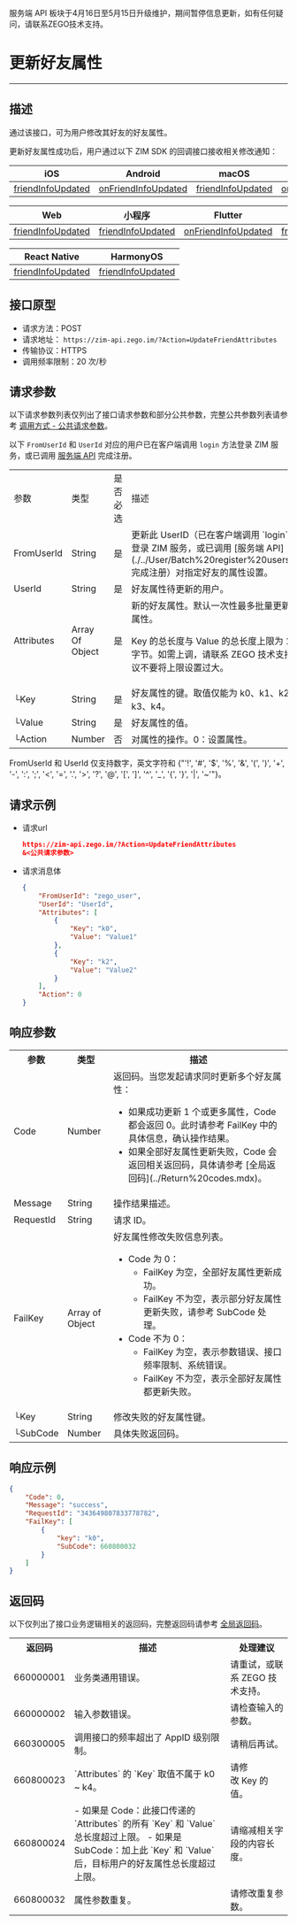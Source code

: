 <Warning title="警告">服务端 API 板块于4月16日至5月15日升级维护，期间暂停信息更新，如有任何疑问，请联系ZEGO技术支持。</Warning>
# 更新好友属性

- - -


## 描述

通过该接口，可为用户修改其好友的好友属性。

更新好友属性成功后，用户通过以下 ZIM SDK 的回调接口接收相关修改通知：

| iOS | Android | macOS | Windows |
|-----|---------|--------|---------|
| [friendInfoUpdated](https://doc-zh.zego.im/article/api?doc=zim_API~objective-c_ios~protocol~ZIMEventHandler#zim-friend-info-updated-friend-info-list) | [onFriendInfoUpdated](https://doc-zh.zego.im/article/api?doc=zim_API~java_android~class~ZIMEventHandler#on-friend-info-updated) | [friendInfoUpdated](https://doc-zh.zego.im/article/api?doc=zim_API~objective-c_macos~protocol~ZIMEventHandler#zim-friend-info-updated-friend-info-list) | [onFriendInfoUpdated](https://doc-zh.zego.im/article/api?doc=zim_API~cpp_windows~class~ZIMEventHandler#on-friend-info-updated) |

| Web | 小程序 | Flutter | uni-app |
|-----|---------|---------|---------|
| [friendInfoUpdated](https://doc-zh.zego.im/article/api?doc=zim_API~javascript_web~interface~ZIMEventHandler#friend-info-updated) | [friendInfoUpdated](https://doc-zh.zego.im/article/api?doc=zim_API~javascript_wxxcx~interface~ZIMEventHandler#friend-info-updated) | [onFriendInfoUpdated](https://pub.dev/documentation/zego_zim/latest/zego_zim/ZIMEventHandler/onFriendInfoUpdated.html) | [friendInfoUpdated](https://doc-zh.zego.im/article/api?doc=zim_API~javascript_uni-app~interface~ZIMEventHandler#friend-info-updated) |

| React Native | HarmonyOS |
|--------------|-----------|
| [friendInfoUpdated](https://doc-zh.zego.im/article/api?doc=zim_API~javascript_react-native~interface~ZIMEventHandler#friend-info-updated) |[friendInfoUpdated](https://doc-zh.zego.im/article/api?doc=zim_API~javascript_harmony~interface~ZIMEventHandler#friend-info-updated)  |



## 接口原型

- 请求方法：POST
- 请求地址： `https://zim-api.zego.im/?Action=UpdateFriendAttributes`
- 传输协议：HTTPS
- 调用频率限制：20 次/秒

## 请求参数

以下请求参数列表仅列出了接口请求参数和部分公共参数，完整公共参数列表请参考 [调用方式 - 公共请求参数](../Accessing%20Server%20APIs.mdx#2-公共参数)。

<Note title="说明">

以下 `FromUserId` 和 `UserId` 对应的用户已在客户端调用 `login` 方法登录 ZIM 服务，或已调用 [服务端 API](./Batch%20register%20users.mdx) 完成注册。
</Note>

<table class="collapsible-table" >
<tbody><tr data-row-level="1">
<td>参数</td>
<td>类型</td>
<td>是否必选</td>
<td>描述</td>
</tr>
<tr data-row-level="2">
<td>FromUserId</td>
<td>String</td>
<td>是</td>
<td>更新此 UserID（已在客户端调用 `login` 方法登录 ZIM 服务，或已调用 [服务端 API](./../User/Batch%20register%20users.mdx) 完成注册）对指定好友的属性设置。</td>
</tr>
<tr data-row-level="3">
<td>UserId</td>
<td>String</td>
<td>是</td>
<td>好友属性待更新的用户。</td>
</tr>
<tr data-row-level="4" data-row-child="true">
<td>Attributes</td>
<td>Array Of Object</td>
<td>是</td>
<td>
新的好友属性。默认一次性最多批量更新 5 个属性。
<Note title="说明">

<p>Key 的总长度与 Value 的总长度上限为 1024 字节。如需上调，请联系 ZEGO 技术支持。建议不要将上限设置过大。</p>
</Note>
</td>
</tr>
<tr data-row-level="4-1">
<td>└Key</td>
<td>String</td>
<td>是</td>
<td>好友属性的键。取值仅能为 k0、k1、k2、k3、k4。</td>
</tr>
<tr data-row-level="4-2">
<td>└Value</td>
<td>String</td>
<td>是</td>
<td>好友属性的值。</td>
</tr>
<tr data-row-level="5">
<td>└Action</td>
<td>Number</td>
<td>否</td>
<td>对属性的操作。0：设置属性。</td>
</tr>
</tbody></table>

<Note title="说明">

FromUserId 和 UserId 仅支持数字，英文字符和 {"'!', '#', '$', '%', '&', '(', ')', '+', '-', ':', ';', '<', '=', '.', '>', '?', '@', '[', ']', '^', '_', '{', '}', '|', '~'"}。
</Note>

## 请求示例

- 请求url
  ```json
  https://zim-api.zego.im/?Action=UpdateFriendAttributes
  &<公共请求参数>
  ```

- 请求消息体
  ```json
  {
      "FromUserId": "zego_user",
      "UserId": "UserId",
      "Attributes": [
          {
              "Key": "k0",
              "Value": "Value1"
          },
          {
              "Key": "k2",
              "Value": "Value2"
          }
      ],
      "Action": 0
  }
  ```

## 响应参数

<table class="collapsible-table" >
<tbody><tr data-row-level="1">
<th>参数</th>
<th>类型</th>
<th>描述</th>
</tr>
<tr data-row-level="2">
<td>Code</td>
<td>Number</td>
<td>返回码。<Note title="说明">当您发起请求同时更新多个好友属性：<ul><li>如果成功更新 1 个或更多属性，Code 都会返回 0。此时请参考 FailKey 中的具体信息，确认操作结果。</li><li>如果全部好友属性更新失败，Code 会返回相关返回码，具体请参考 [全局返回码](../Return%20codes.mdx)。</li></ul></Note></td>
</tr>
<tr data-row-level="3">
<td>Message</td>
<td>String</td>
<td>操作结果描述。</td>
</tr>
<tr data-row-level="4">
<td>RequestId</td>
<td>String</td>
<td>请求 ID。</td>
</tr>
<tr data-row-level="5" data-row-child="true">
<td>FailKey</td>
<td>Array of Object</td>
<td>
好友属性修改失败信息列表。
<ul><li>
Code 为 0：
<ul><li>FailKey 为空，全部好友属性更新成功。</li><li>FailKey 不为空，表示部分好友属性更新失败，请参考 SubCode 处理。</li></ul>
</li>
<li>
Code 不为 0：
<ul><li>FailKey 为空，表示参数错误、接口频率限制、系统错误。</li><li>FailKey 不为空，表示全部好友属性都更新失败。</li></ul>
</li>
</ul></td>
</tr>
<tr data-row-level="5-1">
<td>└Key</td>
<td>String</td>
<td>修改失败的好友属性键。</td>
</tr>
<tr data-row-level="5-2">
<td>└SubCode</td>
<td>Number</td>
<td>具体失败返回码。</td>
</tr>
</tbody></table>

## 响应示例

```json
{
    "Code": 0,
    "Message": "success",
    "RequestId": "343649807833778782",
    "FailKey": [
        {
            "key": "k0",
            "SubCode": 660800032
        }
    ]
}
```


## 返回码

以下仅列出了接口业务逻辑相关的返回码，完整返回码请参考 [全局返回码](../Return%20codes.mdx)。

<table>
<tbody><tr>
<th>返回码</th>
<th>描述</th>
<th>处理建议</th>
</tr>
<tr>
<td>660000001</td>
<td>业务类通用错误。</td>
<td>请重试，或联系 ZEGO 技术支持。</td>
</tr>
<tr>
<td>660000002</td>
<td>输入参数错误。</td>
<td>请检查输入的参数。</td>
</tr>
<tr>
<td>660300005</td>
<td>调用接口的频率超出了 AppID 级别限制。</td>
<td>请稍后再试。</td>
</tr>
<tr>
<td>660800023</td>
<td>`Attributes` 的 `Key` 取值不属于 k0 ~ k4。</td>
<td>请修改&nbsp;Key&nbsp;的值。&nbsp;</td>
</tr>
<tr>
<td>660800024</td>
<td>
- 如果是 Code：此接口传递的 `Attributes` 的所有 `Key` 和 `Value` 总长度超过上限。
- 如果是 SubCode：加上此 `Key` 和 `Value` 后，目标用户的好友属性总长度超过上限。
</td>
<td>请缩减相关字段的内容长度。</td>
</tr>
<tr>
<td>660800032</td>
<td>属性参数重复。</td>
<td>请修改重复参数。</td>
</tr>
</tbody></table>
